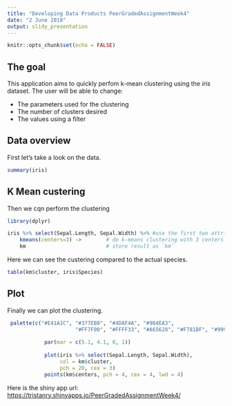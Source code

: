 ```yaml
---
title: "Developing Data Products PeerGradedAssignmentWeek4"
date: "2 June 2018"
output: slidy_presentation
---
```


```r
knitr::opts_chunk$set(echo = FALSE)
```

## The goal

This application aims to quickly perfom k-mean clustering using the *iris* dataset.
The user will be able to change:

- The parameters used for the clustering
- The number of clusters desired 
- The values using a filter


## Data overview 
First let's take a look on the data.
```r
summary(iris)
```


## K Mean custering 

Then we cqn perform the clustering
```r
library(dplyr)
```
```r
iris %>% select(Sepal.Length, Sepal.Width) %>% #use the first two attribute by default
    kmeans(centers=3) ->        # do k-means clustering with 3 centers by default
    km                          # store result as `km`
```
Here we can see the custering compared to the actual species.

```r
table(km$cluster, iris$Species)
```


## Plot
    
Finally we can plot the clustering.

```r
 palette(c("#E41A1C", "#377EB8", "#4DAF4A", "#984EA3",
                      "#FF7F00", "#FFFF33", "#A65628", "#F781BF", "#999999"))
            
            par(mar = c(5.1, 4.1, 0, 1))
            
            plot(iris %>% select(Sepal.Length, Sepal.Width),
                 col = km$cluster,
                 pch = 20, cex = 3)
            points(km$centers, pch = 4, cex = 4, lwd = 4)
```

Here is the shiny app url:
[https://tristanry.shinyapps.io/PeerGradedAssignmentWeek4/](https://tristanry.shinyapps.io/PeerGradedAssignmentWeek4/)
